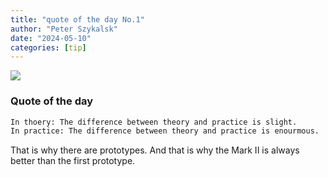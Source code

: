 ```yaml
---
title: "quote of the day No.1" 
author: "Peter Szykalsk"
date: "2024-05-10"
categories: [tip]
---
```


![](flybuck_electronics.jpg)

### Quote of the day

```bash
In thoery: The difference between theory and practice is slight.
In practice: The difference between theory and practice is enourmous.
```


That is why there are prototypes. And that is why the Mark II is always better than the first prototype.
